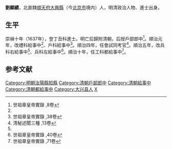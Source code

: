 '''劉顯績'''，北直隸[[順天府|順天府]][[大兴县_(金朝)|大興縣]]（今[[北京市|北京市]]境内）人，明清政治人物、進士出身。

== 生平 ==
崇禎十年（1637年），登丁丑科進士。明亡后歸附清朝，后授戶部郎中<ref name="世祖章皇帝實錄 ,8卷">世祖章皇帝實錄 ,8卷</ref>。順治元年，改禮科給事中<ref name="世祖章皇帝實錄 ,8卷"/>、戶科給事中<ref name="世祖章皇帝實錄 ,38卷">世祖章皇帝實錄 ,38卷</ref>。順治四年，任會試同考官<ref>清秘述聞三種 ,13卷</ref>。順治五年，改兵科右給事中<ref name="世祖章皇帝實錄 ,38卷"/>、兵科左給事中<ref>世祖章皇帝實錄 ,40卷</ref>。順治十年，任工科都給事中<ref>世祖章皇帝實錄 ,71卷</ref>。

==参考文献==
{{reflist|2}}

{{start box}}
{{s-off}}
{{s-before|[[秦廷奏|秦廷奏]]}}
{{s-title|明朝汝陽縣知縣|1637年－1642年}}
{{s-after|[[文師頤|文師頤]]}}
{{end box}}

{{崇禎十年丁丑科殿試金榜}}
{{明朝官员小作品}}
{{Authority control}}

{{DEFAULTSORT:Liu劉}}
[[Category:明朝汝陽縣知縣|Category:明朝汝陽縣知縣]]
[[Category:清朝戶部郎中|Category:清朝戶部郎中]]
[[Category:清朝給事中|Category:清朝給事中]]
[[Category:清朝都給事中|Category:清朝都給事中]]
[[Category:大兴县人|Category:大兴县人]]
[[Category:刘姓|X]]